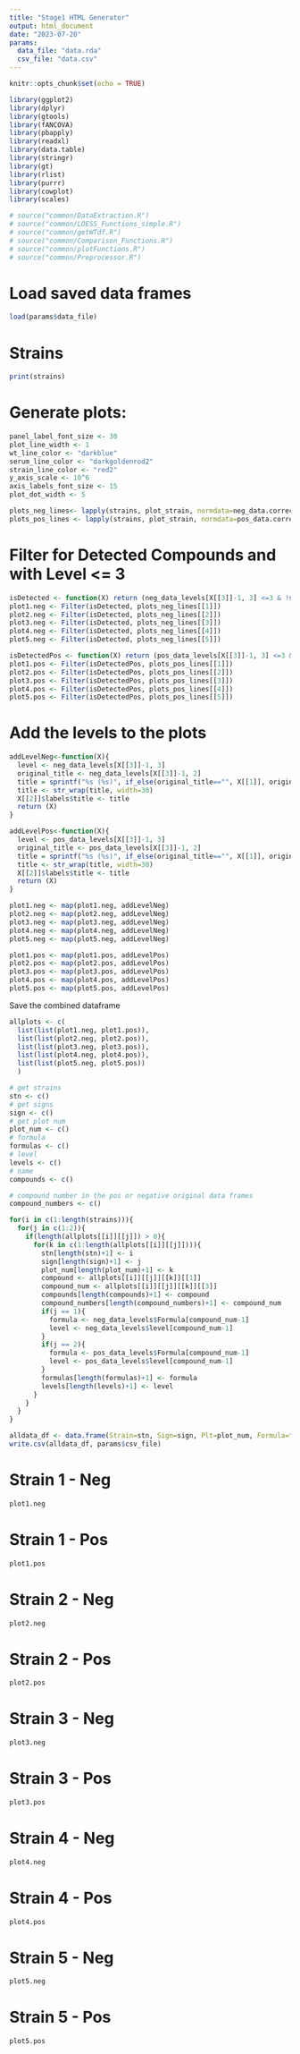 ```yaml
---
title: "Stage1 HTML Generator"
output: html_document
date: "2023-07-20"
params:
  data_file: "data.rda"
  csv_file: "data.csv"
---
```


```r
knitr::opts_chunk$set(echo = TRUE)
```

```r
library(ggplot2)
library(dplyr)
library(gtools)
library(fANCOVA)
library(pbapply)
library(readxl)
library(data.table)
library(stringr)
library(gt)
library(rlist)
library(purrr)
library(cowplot)
library(scales)

# source("common/DataExtraction.R")
# source("common/LOESS_Functions_simple.R")
# source("common/getWTdf.R")
# source("common/Comparison_Functions.R")
# source("common/plotFunctions.R")
# source("common/Preprocessor.R")
```

# Load saved data frames

```r
load(params$data_file)
```

# Strains

```r
print(strains)
```

# Generate plots:

```r
panel_label_font_size <- 30
plot_line_width <- 1
wt_line_color <- "darkblue"
serum_line_color <- "darkgoldenrod2"
strain_line_color <- "red2"
y_axis_scale <- 10^6
axis_labels_font_size <- 15
plot_dot_width <- 5

plots_neg_lines<- lapply(strains, plot_strain, normdata=neg_data.corrected,  sig_data = wt_fits_sigs_neg)
plots_pos_lines <- lapply(strains, plot_strain, normdata=pos_data.corrected,  sig_data = wt_fits_sigs_pos)
```

# Filter for Detected Compounds and with Level <= 3

```r
isDetected <- function(X) return (neg_data_levels[X[[3]]-1, 3] <=3 & !str_detect(X[[1]][[1]], "Var."))
plot1.neg <- Filter(isDetected, plots_neg_lines[[1]])
plot2.neg <- Filter(isDetected, plots_neg_lines[[2]])
plot3.neg <- Filter(isDetected, plots_neg_lines[[3]])
plot4.neg <- Filter(isDetected, plots_neg_lines[[4]])
plot5.neg <- Filter(isDetected, plots_neg_lines[[5]])

isDetectedPos <- function(X) return (pos_data_levels[X[[3]]-1, 3] <=3 & !str_detect(X[[1]][[1]], "Var."))
plot1.pos <- Filter(isDetectedPos, plots_pos_lines[[1]])
plot2.pos <- Filter(isDetectedPos, plots_pos_lines[[2]])
plot3.pos <- Filter(isDetectedPos, plots_pos_lines[[3]])
plot4.pos <- Filter(isDetectedPos, plots_pos_lines[[4]])
plot5.pos <- Filter(isDetectedPos, plots_pos_lines[[5]])
```

# Add the levels to the plots

```r
addLevelNeg<-function(X){
  level <- neg_data_levels[X[[3]]-1, 3]
  original_title <- neg_data_levels[X[[3]]-1, 2]
  title = sprintf("%s (%s)", if_else(original_title=="", X[[1]], original_title), level)
  title <- str_wrap(title, width=30)
  X[[2]]$labels$title <- title
  return (X)
}

addLevelPos<-function(X){
  level <- pos_data_levels[X[[3]]-1, 3]
  original_title <- pos_data_levels[X[[3]]-1, 2]
  title = sprintf("%s (%s)", if_else(original_title=="", X[[1]], original_title), level)
  title <- str_wrap(title, width=30)
  X[[2]]$labels$title <- title
  return (X)
}

plot1.neg <- map(plot1.neg, addLevelNeg)
plot2.neg <- map(plot2.neg, addLevelNeg)
plot3.neg <- map(plot3.neg, addLevelNeg)
plot4.neg <- map(plot4.neg, addLevelNeg)
plot5.neg <- map(plot5.neg, addLevelNeg)

plot1.pos <- map(plot1.pos, addLevelPos)
plot2.pos <- map(plot2.pos, addLevelPos)
plot3.pos <- map(plot3.pos, addLevelPos)
plot4.pos <- map(plot4.pos, addLevelPos)
plot5.pos <- map(plot5.pos, addLevelPos)

```

Save the combined dataframe

```r
allplots <- c(
  list(list(plot1.neg, plot1.pos)),
  list(list(plot2.neg, plot2.pos)),
  list(list(plot3.neg, plot3.pos)),
  list(list(plot4.neg, plot4.pos)),
  list(list(plot5.neg, plot5.pos))
  )

# get strains
stn <- c()
# get signs
sign <- c()
# get plot num
plot_num <- c()
# formula
formulas <- c()
# level
levels <- c()
# name
compounds <- c()

# compound number in the pos or negative original data frames
compound_numbers <- c()

for(i in c(1:length(strains))){
  for(j in c(1:2)){
    if(length(allplots[[i]][[j]]) > 0){
      for(k in c(1:length(allplots[[i]][[j]]))){
        stn[length(stn)+1] <- i
        sign[length(sign)+1] <- j
        plot_num[length(plot_num)+1] <- k
        compound <- allplots[[i]][[j]][[k]][[1]]
        compound_num <- allplots[[i]][[j]][[k]][[3]]
        compounds[length(compounds)+1] <- compound
        compound_numbers[length(compound_numbers)+1] <- compound_num
        if(j == 1){
          formula <- neg_data_levels$Formula[compound_num-1]
          level <- neg_data_levels$level[compound_num-1]
        }
        if(j == 2){
          formula <- pos_data_levels$Formula[compound_num-1]
          level <- pos_data_levels$level[compound_num-1]
        }
        formulas[length(formulas)+1] <- formula
        levels[length(levels)+1] <- level
      }
    }
  }
}

alldata_df <- data.frame(Strain=stn, Sign=sign, Plt=plot_num, Formula=formulas, Level=levels, Name=compounds, CompoundNumber=compound_numbers)
write.csv(alldata_df, params$csv_file)

```

# Strain 1 - Neg
```r
plot1.neg
```

# Strain 1 - Pos
```r
plot1.pos
```

# Strain 2 - Neg
```r
plot2.neg
```

# Strain 2 - Pos
```r
plot2.pos
```

# Strain 3 - Neg
```r
plot3.neg
```

# Strain 3 - Pos
```r
plot3.pos
```

# Strain 4 - Neg
```r
plot4.neg
```

# Strain 4 - Pos
```r
plot4.pos
```

# Strain 5 - Neg
```r
plot5.neg
```

# Strain 5 - Pos
```r
plot5.pos
```